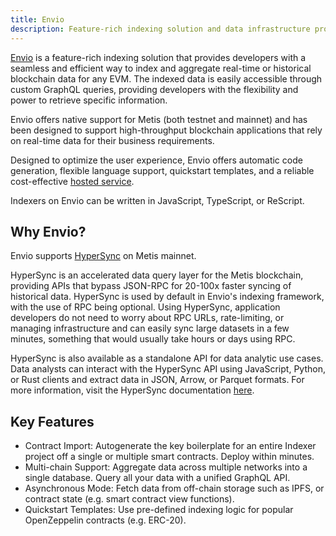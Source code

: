 ```yaml
---
title: Envio
description: Feature-rich indexing solution and data infrastructure provider for fast and flexible access to real-time and historical data for any EVM.
---
```


[Envio](https://envio.dev/) is a feature-rich indexing solution that provides developers with a seamless and efficient way to index and aggregate real-time or historical blockchain data for any EVM. The indexed data is easily accessible through custom GraphQL queries, providing developers with the flexibility and power to retrieve specific information.

Envio offers native support for Metis (both testnet and mainnet) and has been designed to support high-throughput blockchain applications that rely on real-time data for their business requirements.

Designed to optimize the user experience, Envio offers automatic code generation, flexible language support, quickstart templates, and a reliable cost-effective [hosted service](https://docs.envio.dev/docs/hosted-service).

Indexers on Envio can be written in JavaScript, TypeScript, or ReScript.

## Why Envio?

Envio supports [HyperSync](https://docs.envio.dev/docs/hypersync) on Metis mainnet.

HyperSync is an accelerated data query layer for the Metis blockchain, providing APIs that bypass JSON-RPC for 20-100x faster syncing of historical data. HyperSync is used by default in Envio's indexing framework, with the use of RPC being optional. Using HyperSync, application developers do not need to worry about RPC URLs, rate-limiting, or managing infrastructure and can easily sync large datasets in a few minutes, something that would usually take hours or days using RPC.

HyperSync is also available as a standalone API for data analytic use cases. Data analysts can interact with the HyperSync API using JavaScript, Python, or Rust clients and extract data in JSON, Arrow, or Parquet formats. For more information, visit the HyperSync documentation [here](https://docs.envio.dev/docs/overview-hypersync).

## Key Features

- Contract Import: Autogenerate the key boilerplate for an entire Indexer project off a single or multiple smart contracts. Deploy within minutes.
- Multi-chain Support: Aggregate data across multiple networks into a single database. Query all your data with a unified GraphQL API.
- Asynchronous Mode: Fetch data from off-chain storage such as IPFS, or contract state (e.g. smart contract view functions).
- Quickstart Templates: Use pre-defined indexing logic for popular OpenZeppelin contracts (e.g. ERC-20).
